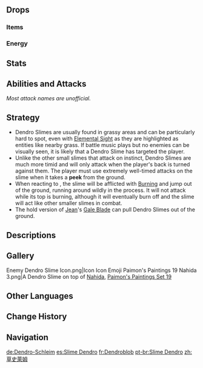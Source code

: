 {{Enemy Infobox
|image    = Enemy Dendro Slime.png
|type     = Common Enemies
|family   = Elemental Lifeforms
|group    = Slimes
|location = [[Mondstadt]]<br />[[Liyue]]<br />[[Enkanomiya]]
|dmgtype  = Physical
|weakpoint = no
|element  = Dendro
|ability1 = Invincibility Frames
}}
{{Enemy Intro}}

==Drops==
===Items===
{{Drops Table|type=Slimes (Small)}}

===Energy===
{{Energy Drops
|type  = Dendro
|hp1   = 60
|p1    = 1
|hp2   = 0
|p2    = 1
}}

==Stats==
{{Enemy Stats|dendro_res=Immune|hp_ratio=0.8|atk_ratio=.6|hp_type=1}}

==Abilities and Attacks==
''Most attack names are unofficial.''
{{Enemy Attacks
|name_1 = Panic
|desc_1 = When attacked by {{Pyro}}, Dendro Slimes will be forced out of their burrowed state, and will jump around while [[Burning]] is in effect.
|file_1 = Dendro Slime Burning
|caption_1 = Burning

|name_2 = Stalk
|desc_2 = If the player is out of melee range and has their back turned against it, '''peeks''' from the ground before approaching the player. It will stop moving if the player turns towards it.

|name_3 = Bump (Burrowed)
|desc_3 = If the player is within melee range and has their back turned against it, '''peeks''' from the ground before temporarily jumping out and bumping into the player, dealing '''100% ATK''' as {{Color|Physical DMG}}.
|file_3 = Dendro Slime Bump Burrowed

|name_4 = Peek
|desc_4 = If the Dendro Slime is attacked while peeking, it will be forced out of its burrowed state. If the player turns towards the Dendro Slime while it is taking a peek, it will be startled and jump back.
|file_4 = Dendro Slime Startled
|caption_4 = Startled

|name_5 = Bump
|desc_5 = While on ground, bumps into the player, dealing '''100% ATK''' as {{Color|Physical DMG}}.
}}

==Strategy==
*Dendro Slimes are usually found in grassy areas and can be particularly hard to spot, even with [[Elemental Sight]] as they are highlighted as {{Dendro}} entities like nearby grass. If battle music plays but no enemies can be visually seen, it is likely that a Dendro Slime has targeted the player.
*Unlike the other small slimes that attack on instinct, Dendro Slimes are much more timid and will only attack when the player's back is turned against them. The player must use extremely well-timed attacks on the slime when it takes a '''peek''' from the ground.
*When reacting to {{Pyro}}, the slime will be afflicted with [[Burning]] and jump out of the ground, running around wildly in the process. It will not attack while its top is burning, although it will eventually burn off and the slime will act like other smaller slimes in combat.
*The hold version of [[Jean]]'s [[Gale Blade]] can pull Dendro Slimes out of the ground.

==Descriptions==
{{Description|A slime that has undergone ecological changes due to abundant Dendro in its environment.<br />It has also taken on the weaknesses of the Dendro element, and will burn intensely the moment it meets a bright flame.|[[Archive]]}}

==Gallery==
<gallery>
Enemy Dendro Slime Icon.png|Icon
Icon Emoji Paimon's Paintings 19 Nahida 3.png|A Dendro Slime on top of [[Nahida]], [[HoYoLAB/Paimon's Paintings#Set 19|Paimon's Paintings Set 19]]
</gallery>

==Other Languages==
{{Other Languages
|en      = Dendro Slime
|zhs     = 草史莱姆
|zhs_rm  = Cǎo Shǐláimǔ
|zht     = 草史萊姆
|zht_rm  = Cǎo Shǐláimǔ
|zh_tl   = {{Lex|Dendro|zh}} Slime
|ja      = 草スライム
|ja_rm   = Kusa Suraimu
|ja_tl   = {{Lex|Dendro|ja}} Slime
|ko      = 풀 슬라임
|ko_rm   = Pul Seullaim
|ko_tl   = {{Lex|Dendro|ko}} Slime
|es      = Slime Dendro
|es_tl   = Dendro Slime
|fr      = Dendroblob
|fr_tl   = Dendro Blob
|ru      = Дендро слайм
|ru_tl   = Dendro Slime
|th      = Dendro Slime
|vi      = Slime Thảo
|vi_tl   = {{Lex|Dendro|vi}} Slime
|de      = Dendro-Schleim
|de_tl   = Dendro Slime
|id      = Dendro Slime
|pt      = Slime Dendro
|pt_tl   = 
|tr      = Doğa Bodurlopu
|tr_tl   = 
|it      = Melmoso di Dendro
|it_tl   = 
}}

==Change History==
{{Change History|1.0}}

==Navigation==
{{Enemy Navbox|type=Common}}

[[de:Dendro-Schleim]]
[[es:Slime Dendro]]
[[fr:Dendroblob]]
[[pt-br:Slime Dendro]]
[[zh:草史萊姆]]
